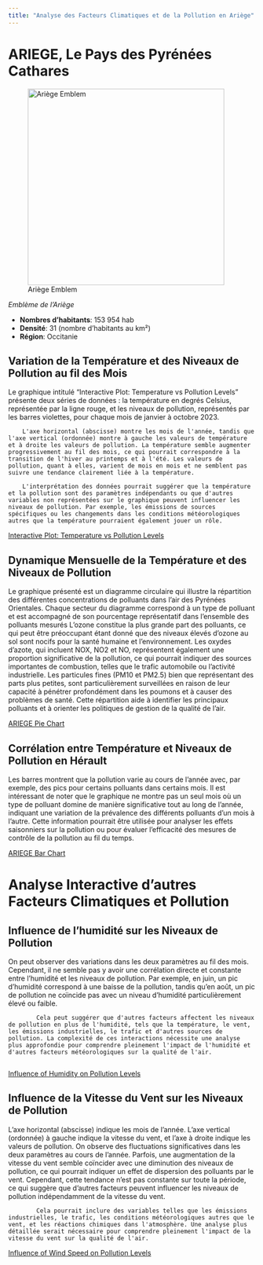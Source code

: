 ```yaml
---
title: "Analyse des Facteurs Climatiques et de la Pollution en Ariège"
---
```


# ARIEGE, Le Pays des Pyrénées Cathares

![Ariège Emblem](Ariège.png){width=400}

*Emblème de l'Ariège*

- **Nombres d’habitants**: 153 954 hab
- **Densité**: 31 (nombre d’habitants au km²)
- **Région**: Occitanie

## Variation de la Température et des Niveaux de Pollution au fil des Mois

Le graphique intitulé "Interactive Plot: Temperature vs Pollution Levels" présente deux séries de données : la température en degrés Celsius, représentée par la ligne rouge, et les niveaux de pollution, représentés par les barres violettes, pour chaque mois de janvier à octobre 2023.

        L'axe horizontal (abscisse) montre les mois de l'année, tandis que l'axe vertical (ordonnée) montre à gauche les valeurs de température et à droite les valeurs de pollution. La température semble augmenter progressivement au fil des mois, ce qui pourrait correspondre à la transition de l'hiver au printemps et à l'été. Les valeurs de pollution, quant à elles, varient de mois en mois et ne semblent pas suivre une tendance clairement liée à la température.
        
        L'interprétation des données pourrait suggérer que la température et la pollution sont des paramètres indépendants ou que d'autres variables non représentées sur le graphique peuvent influencer les niveaux de pollution. Par exemple, les émissions de sources spécifiques ou les changements dans les conditions météorologiques autres que la température pourraient également jouer un rôle.

[Interactive Plot: Temperature vs Pollution Levels](ARIEGE_Temperature_vs_Pollution_Levels.html){width=100% height=500px}

## Dynamique Mensuelle de la Température et des Niveaux de Pollution

Le graphique présenté est un diagramme circulaire qui illustre la répartition des différentes concentrations de polluants dans l'air des Pyrénées Orientales. Chaque secteur du diagramme correspond à un type de polluant et est accompagné de son pourcentage représentatif dans l'ensemble des polluants mesurés
        L'ozone constitue la plus grande part des polluants, ce qui peut être préoccupant étant donné que des niveaux élevés d'ozone au sol sont nocifs pour la santé humaine et l'environnement. Les oxydes d'azote, qui incluent NOX, NO2 et NO, représentent également une proportion significative de la pollution, ce qui pourrait indiquer des sources importantes de combustion, telles que le trafic automobile ou l'activité industrielle. Les particules fines (PM10 et PM2.5) bien que représentant des parts plus petites, sont particulièrement surveillées en raison de leur capacité à pénétrer profondément dans les poumons et à causer des problèmes de santé. Cette répartition aide à identifier les principaux polluants et à orienter les politiques de gestion de la qualité de l'air.

[ARIEGE Pie Chart](ARIEGE_pie_chart.html){width=100% height=500px}

## Corrélation entre Température et Niveaux de Pollution en Hérault

Les barres montrent que la pollution varie au cours de l'année avec, par exemple, des pics pour certains polluants dans certains mois. Il est intéressant de noter que le graphique ne montre pas un seul mois où un type de polluant domine de manière significative tout au long de l'année, indiquant une variation de la prévalence des différents polluants d'un mois à l'autre. Cette information pourrait être utilisée pour analyser les effets saisonniers sur la pollution ou pour évaluer l'efficacité des mesures de contrôle de la pollution au fil du temps.

[ARIEGE Bar Chart](ARIEGE_bar_chart.html){width=100% height=500px}

# Analyse Interactive d'autres Facteurs Climatiques et Pollution

## Influence de l'humidité sur les Niveaux de Pollution

On peut observer des variations dans les deux paramètres au fil des mois. Cependant, il ne semble pas y avoir une corrélation directe et constante entre l'humidité et les niveaux de pollution. Par exemple, en juin, un pic d'humidité correspond à une baisse de la pollution, tandis qu'en août, un pic de pollution ne coïncide pas avec un niveau d'humidité particulièrement élevé ou faible.

            Cela peut suggérer que d'autres facteurs affectent les niveaux de pollution en plus de l'humidité, tels que la température, le vent, les émissions industrielles, le trafic et d'autres sources de pollution. La complexité de ces interactions nécessite une analyse plus approfondie pour comprendre pleinement l'impact de l'humidité et d'autres facteurs météorologiques sur la qualité de l'air.
            
[Influence of Humidity on Pollution Levels](ARIEGE_Humidity_vs_Pollution_Levels.html){width=100% height=500px}

## Influence de la Vitesse du Vent sur les Niveaux de Pollution

L'axe horizontal (abscisse) indique les mois de l'année. L'axe vertical (ordonnée) à gauche indique la vitesse du vent, et l'axe à droite indique les valeurs de pollution. On observe des fluctuations significatives dans les deux paramètres au cours de l'année. Parfois, une augmentation de la vitesse du vent semble coïncider avec une diminution des niveaux de pollution, ce qui pourrait indiquer un effet de dispersion des polluants par le vent. Cependant, cette tendance n'est pas constante sur toute la période, ce qui suggère que d'autres facteurs peuvent influencer les niveaux de pollution indépendamment de la vitesse du vent.

            Cela pourrait inclure des variables telles que les émissions industrielles, le trafic, les conditions météorologiques autres que le vent, et les réactions chimiques dans l'atmosphère. Une analyse plus détaillée serait nécessaire pour comprendre pleinement l'impact de la vitesse du vent sur la qualité de l'air.

[Influence of Wind Speed on Pollution Levels](ARIEGE_Wind_Speed_vs_Pollution_Levels.html){width=100% height=500px}
